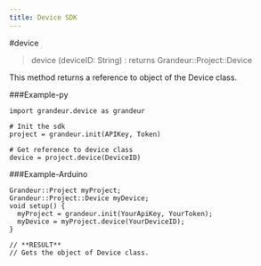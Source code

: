 ```yaml
---
title: Device SDK
---
```


#device


>device (deviceID: String) : returns Grandeur::Project::Device

This method returns a reference to object of the Device class.

###Example-py
```
import grandeur.device as grandeur

# Init the sdk
project = grandeur.init(APIKey, Token)

# Get reference to device class
device = project.device(DeviceID)
```

###Example-Arduino

```
Grandeur::Project myProject;
Grandeur::Project::Device myDevice;
void setup() {
  myProject = grandeur.init(YourApiKey, YourToken);
  myDevice = myProject.device(YourDeviceID);
}

// **RESULT**
// Gets the object of Device class.
```